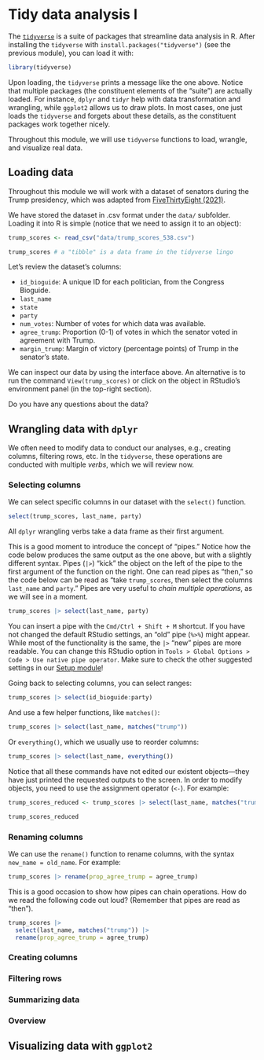 # Tidy data analysis I

The [`tidyverse`](https://www.tidyverse.org/) is a suite of packages that streamline data analysis in R. After installing the `tidyverse` with `install.packages("tidyverse")` (see the previous module), you can load it with:

```r
library(tidyverse)
```

::: {.callout-tip}

Upon loading, the `tidyverse` prints a message like the one above. Notice that multiple packages (the constituent elements of the "suite") are actually loaded. For instance, `dplyr` and `tidyr` help with data transformation and wrangling, while `ggplot2` allows us to draw plots. In most cases, one just loads the `tidyverse` and forgets about these details, as the constituent packages work together nicely.

:::

Throughout this module, we will use `tidyverse` functions to load, wrangle, and visualize real data. 

## Loading data

Throughout this module we will work with a dataset of senators during the Trump presidency, which was adapted from [FiveThirtyEight (2021)](https://projects.fivethirtyeight.com/congress-trump-score/).

We have stored the dataset in .csv format under the `data/` subfolder. Loading it into R is simple (notice that we need to assign it to an object):

```r
trump_scores <- read_csv("data/trump_scores_538.csv")
```

```r
trump_scores # a "tibble" is a data frame in the tidyverse lingo
```

Let's review the dataset's columns:

- `id_bioguide`: A unique ID for each politician, from the Congress Bioguide.
- `last_name`
- `state`
- `party`
- `num_votes`: Number of votes for which data was available.
- `agree_trump`: Proportion (0-1) of votes in which the senator voted in agreement with Trump.
- `margin_trump`: Margin of victory (percentage points) of Trump in the senator's state.

We can inspect our data by using the interface above. An alternative is to run the command `View(trump_scores)` or click on the object in RStudio's environment panel (in the top-right section).

Do you have any questions about the data?

## Wrangling data with `dplyr`

We often need to modify data to conduct our analyses, e.g., creating columns, filtering rows, etc. In the `tidyverse`, these operations are conducted with multiple *verbs*, which we will review now. 

### Selecting columns

We can select specific columns in our dataset with the `select()` function.

```r
select(trump_scores, last_name, party)
```

All `dplyr` wrangling verbs take a data frame as their first argument. 

This is a good moment to introduce the concept of "pipes." Notice how the code below produces the same output as the one above, but with a slightly different syntax. Pipes (`|>`) "kick" the object on the left of the pipe to the first argument of the function on the right. One can read pipes as "then," so the code below can be read as "take `trump_scores`, then select the columns `last_name` and `party`." Pipes are very useful to *chain multiple operations*, as we will see in a moment.

```r
trump_scores |> select(last_name, party)
```

::: {.callout-tip}

You can insert a pipe with the `Cmd/Ctrl + Shift + M` shortcut. If you have not changed the default RStudio settings, an "old" pipe (`%>%`) might appear. While most of the functionality is the same, the `|>` "new" pipes are more readable. You can change this RStudio option in `Tools > Global Options > Code > Use native pipe operator`. Make sure to check the other suggested settings in our [Setup module](/00_setup.html)!

:::


Going back to selecting columns, you can select ranges:

```r
trump_scores |> select(id_bioguide:party)
```

And use a few helper functions, like `matches()`:

```r
trump_scores |> select(last_name, matches("trump"))
```

Or `everything()`, which we usually use to reorder columns:

```r
trump_scores |> select(last_name, everything())
```

::: {.callout-tip}

Notice that all these commands have not edited our existent objects---they have just printed the requested outputs to the screen. In order to modify objects, you need to use the assignment operator (`<-`). For example:

```r
trump_scores_reduced <- trump_scores |> select(last_name, matches("trump"))
```

```r
trump_scores_reduced
```

:::

### Renaming columns

We can use the `rename()` function to rename columns, with the syntax `new_name = old_name`. For example:

```r
trump_scores |> rename(prop_agree_trump = agree_trump)
```

This is a good occasion to show how pipes can chain operations. How do we read the following code out loud? (Remember that pipes are read as "then").

```r
trump_scores |> 
  select(last_name, matches("trump")) |> 
  rename(prop_agree_trump = agree_trump)
```

### Creating columns

### Filtering rows

### Summarizing data

### Overview

## Visualizing data with `ggplot2`

